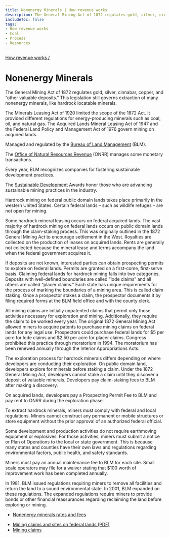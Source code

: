 ```yaml
---
title: Nonenergy Minerals | How revenue works
description: The General Mining Act of 1872 regulates gold, silver, cinnabar, copper, and “other valuable deposits.” Despite some amendments, this legislation still governs extraction of many nonenergy minerals, in particular hardrock locatable minerals on federal public domain lands.
includeToc: false
tags:
- How revenue works
- Coal
- Process
- Resources
---
```


<Box bgcolor='primary.main'>
<Container maxWidth="lg">
<Grid container alignItems='center'>
<Grid item xs={12} sm={8}>
<Box p={3} pl={0}>

[How revenue works /](/how-revenue-works/)

# Nonenergy Minerals

The General Mining Act of 1872 regulates gold, silver, cinnabar, copper, and “other valuable deposits.” This legislation still governs extraction of many nonenergy minerals, like hardrock locatable minerals.

The Minerals Leasing Act of 1920 limited the scope of the 1872 Act. It provided different regulations for energy-producing minerals such as coal, oil, and natural gas. The Acquired Lands Mineral Leasing Act of 1947 and the Federal Land Policy and Management Act of 1976 govern mining on acquired lands.

</Box>
</Grid>
<Grid container xs={12} sm={4} >
<Box p={3} border={4} borderTop={0} borderBottom={0} borderColor='white'>
<Grid container xs={12}>
<Grid item xs={8}>

Managed and regulated by the [Bureau of Land Management](https://www.blm.gov/) (BLM).

</Grid>
<Grid item xs={4}>
<Box p={4}><BlmLogoImg></BlmLogoImg></Box>
</Grid>
<Grid item xs={8}>

The [Office of Natural Resources Revenue](http://www.onrr.gov/) (ONRR) manages some monetary transactions.

</Grid>
<Grid item xs={4}>
<Box p={4}><OnrrLogoImg></OnrrLogoImg></Box>
</Grid>
</Grid>
</Box>
</Grid>
</Grid>

</Container>
</Box>

<MineralsBackground>

<Grid container spacing={2} alignItems='flex-start'>
<Grid item xs={12} sm={4}>
<Box p={9} m={9}  display={{ xs: 'none', sm: 'block' }}/>
<Box p={8} display={{ xs: 'block', sm: 'none' }}/>
<DidYouKnowCard>

Every year, BLM recognizes companies for fostering sustainable development practices.

<CollapsibleContent>

The [Sustainable Development](https://www.blm.gov/programs/energy-and-minerals/mining-and-minerals) Awards honor those who are advancing sustainable mining practices in the industry.

</CollapsibleContent>
</DidYouKnowCard>
</Grid>

<Grid item xs={12} sm={1}>
</Grid>

<Grid item xs={12} sm={7}>
<Box mt={5}>
<ProcessCard step={1} name={'Plan'}>

Hardrock mining on federal public domain lands takes place primarily in the western United States. Certain federal lands – such as wildlife refuges – are not open for mining.

Some hardrock mineral leasing occurs on federal acquired lands. The vast majority of hardrock mining on federal lands occurs on public domain lands through the claim-staking process. This was originally outlined in the 1872 General Mining Act to encourage settlement in the West. Royalties are collected on the production of leases on acquired lands. Rents are generally not collected because the mineral lease and terms accompany the land when the federal government acquires it.

</ProcessCard>
<ProcessCard step={2} name={'Claim'}>

If deposits are not known, interested parties can obtain prospecting permits to explore on federal lands.  Permits are granted on a first-come, first-serve basis. Claiming federal lands for hardrock mining falls into two categories. Deposits with well-defined boundaries are called “lode claims” and all others are called “placer claims.” Each state has unique requirements for the process of marking the boundaries of a mining area. This is called claim staking. Once a prospector stakes a claim, the prospector documents it by filing required forms at the BLM field office and with the county clerk.

All mining claims are initially unpatented claims that permit only those activities necessary for exploration and mining.  Additionally, they require the claim to be worked every year. The original 1872 General Mining Act allowed miners to acquire patents to purchase mining claims on federal lands for any legal use. Prospectors could purchase federal lands for $5 per acre for lode claims and $2.50 per acre for placer claims. Congress prohibited this practice through moratorium in 1994. The moratorium has been renewed annually through the Interior Appropriations Acts.

</ProcessCard>
<ProcessCard step={3} name={'Explore'}>

The exploration process for hardrock minerals differs depending on where developers are conducting their exploration. On public domain land, developers explore for minerals before staking a claim. Under the 1872 General Mining Act, developers cannot stake a claim until they discover a deposit of valuable minerals. Developers pay <GlossaryTerm>claim-staking</GlossaryTerm> fees to BLM after making a discovery.

On acquired lands, developers pay a Prospecting Permit Fee to BLM and pay <GlossaryTerm>rent</GlossaryTerm> to ONRR during the exploration phase.

</ProcessCard>
<ProcessCard step={4} name={'Develop'}>

To extract hardrock minerals, miners must comply with federal and local regulations. Miners cannot construct any permanent or mobile structures or store equipment without the prior approval of an authorized federal official.

Some development and production activities do not require earthmoving equipment or explosives.  For those activities, miners must submit a notice or Plan of Operations to the local or state government. This is because many states and counties have their own laws and regulations regarding environmental factors, public health, and safety standards.

Miners must pay an annual maintenance fee to BLM for each site. Small scale operators may file for a waiver stating that $100 worth of improvement work has been completed annually.

</ProcessCard>
<ProcessCard step={5} name={'Decommission and reclaim'}>

In 1981, BLM issued regulations requiring miners to remove all facilities and return the land to a sound environmental state. In 2001, BLM expanded on these regulations.  The expanded regulations require miners to provide bonds or other financial reassurances regarding reclaiming the land before exploring or mining.

</ProcessCard>
<ProcessCard name={'Rates and fees'} defaultExpanded={true}>

- [Nonenergy minerals rates and fees](/how-revenue-works/revenues/#Hardrock-minerals)

</ProcessCard>
<ProcessCard name={'Learn more'} defaultExpanded={true}>

- [Mining claims and sites on federal lands (PDF)](https://www.blm.gov/sites/blm.gov/files/documents/files/PublicRoom_Mining_Claims_Brochure-2016.pdf)
- [Mining claims](https://www.blm.gov/programs/energy-and-minerals/mining-and-minerals/locatable-minerals/mining-claims)

</ProcessCard>
</Box>
</Grid>
</Grid>
</MineralsBackground>
